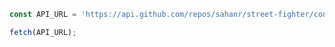 ```js
const API_URL = 'https://api.github.com/repos/sahanr/street-fighter/contents/fighters.json';

fetch(API_URL);
```